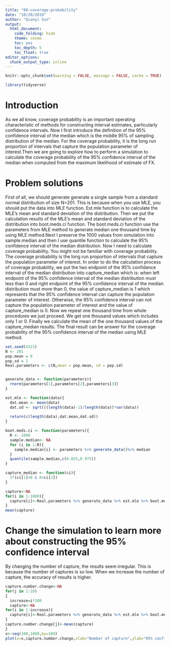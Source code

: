 ```yaml
---
title: "08-coverage-probability"
date: "10/20/2019"
author: "Qianyi Sun"
output:
  html_document:
    code_folding: hide
    theme: cosmo
    toc: yes
    toc_depth: 5
    toc_float: true
editor_options: 
  chunk_output_type: inline
---
```




```r
knitr::opts_chunk$set(warning = FALSE, message = FALSE, cache = TRUE)
```

```r
library(tidyverse)
```

# Introduction
As we all know, coverage probability is an important operating characteristic of methods for constructing interval estimates, particularly confidence intervals. Now I first introduce the definition of the 95% confidence interval of the median which is the middle 95% of sampling distribution of the median. For the coverage probability, it is the long run proportion of intervals that capture the population parameter of interest.Then we are going to explore how to perform a simulation to calculate the coverage probability of the 95% confidence interval of the median when computed from the maximum likelihood of estimate of FX.

# Problem solutions

First of all, we should generate generate a single sample from a standard normal distribution of size N=201. This is because when you use MLE, you should put the data into MLE function. Est.mle function is to calculate the MLE's mean and standard deviation of the distribution. Then we put the calculation results of the MLE's mean and standard deviation of the distribution into boot.meds.ci function. The boot.meds.ci function use the parameters from MLE method to generate median one thousand time by using MLE method.Next I preserve the 1000 values from simulation into sample.median and then I use quantile function to calculate the 95% confidence interval of the median distribution. Now I need to calculate coverage probability. You might not be familiar with coverage probability. The coverage probability is the long run proportion of intervals that capture the population parameter of interest. In order to do the calculation process of coverage probability, we put the two endpoint of the 95% confidence interval of the median distribution into capture_median which is: when left endpoint of the 95% confidence interval of the median distribution must less than 0 and right endpoint of the 95% confidence interval of the median distribution must more than 0, the value of capture_median is 1 which represents that the 95% confidence interval can capture the population parameter of interest. Otherwise, the 95% confidence interval can not capture the population parameter of interest and the value of capture_median is 0. Now we repeat one thousand time from whole procedures we just proceed. We get one thousand values which includes only 1 or 0. Finally we calculate the mean of the one thousand values of the capture_median results. The final result can be answer for the coverage probability of the 95% confidence interval of the median using MLE method.

```r
set.seed(4321)
N <- 201
pop.mean = 0
pop.sd = 1
Real.parameters <- c(N,mean = pop.mean, sd = pop.sd)


generate_data <- function(parameters){
  rnorm(parameters[1],parameters[2],parameters[3])
}

est.mle <- function(data){
  dat.mean <- mean(data)
  dat.sd <- sqrt(((length(data)-1)/length(data))*var(data))
  
  return(c(length(data),dat.mean,dat.sd)) 
}

boot.meds.ci <- function(parameters){
  R <- 1000
  sample.median<- NA
  for (i in 1:R){
    sample.median[i] <- parameters %>% generate_data()%>% median
  }
  quantile(sample.median,c(0.025,0.975))
}

capture_median <- function(ci){
  1*(ci[1]<0 & 0<ci[2])
}
```


```r
capture<-NA
for(i in 1:1000){
  capture[i]<-Real.parameters %>% generate_data %>% est.mle %>% boot.meds.ci %>% capture_median
}
mean(capture)

```

# Change the simulation to learn more about constructing the 95% confidence interval

By changing the number of capture, the results seem irregular. This is because the number of captures is so low. When we increase the number of capture, the accuracy of results is higher.



```r
capture.number.change<-NA
for(j in 1:10)
{
  increase=i*100
  capture<-NA
for(i in 1:increase){
  capture[i]<-Real.parameters %>% generate_data %>% est.mle %>% boot.meds.ci %>% capture_median
}
capture.number.change[j]<-mean(capture)
}
x<-seq(100,1000,by=100)
plot(x=x,capture.number.change,xlab="Number of capture",ylab="95% confidence interval of coverage probability")
```



